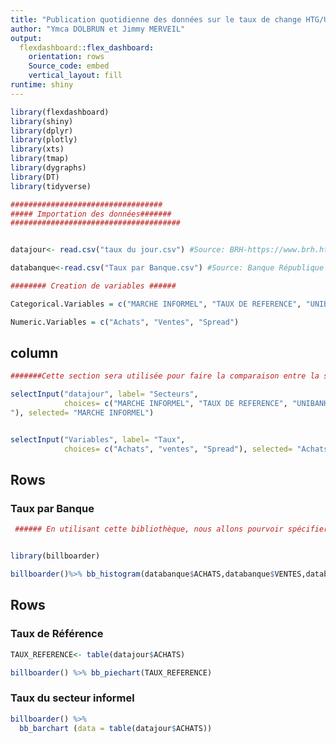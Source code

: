 ---
title: "Publication quotidienne des données sur le taux de change HTG/USD par la BRH"
author: "Ymca DOLBRUN et Jimmy MERVEIL"
output:
  flexdashboard::flex_dashboard:
    orientation: rows
    Source_code: embed
    vertical_layout: fill
runtime: shiny
---

```{r setup, include=FALSE}

library(flexdashboard) 
library(shiny) 
library(dplyr) 
library(plotly)
library(xts)
library(tmap)
library(dygraphs)
library(DT)
library(tidyverse)
```

```{r global}

##################################
##### Importation des données#######
######################################


datajour<- read.csv("taux du jour.csv") #Source: BRH-https://www.brh.ht/taux-du-jour/

databanque<-read.csv("Taux par Banque.csv") #Source: Banque République d'Haiti-https://www.brh.ht/taux-affiches-par-les-banques-et-les-agents-de-change-2/

######## Creation de variables ######

Categorical.Variables = c("MARCHE INFORMEL", "TAUX DE REFERENCE", "UNIBANK", "SOGEBANK","BUH","BPH","CITIBANK","SOGEBEL","CAPITAL BANK","BNC","TAUX MAXIMUM","TAUX MINIMUM","TAUX DE REFERENCE BRH (Achat)")

Numeric.Variables = c("Achats", "Ventes", "Spread")

```



column {.sidebar data-width=250}
-----------------------------------------------------------------------

```{r}

#######Cette section sera utilisée pour faire la comparaison entre la section variable et celle qui est numérique ##################################

selectInput("datajour", label= "Secteurs", 
            choices= c("MARCHE INFORMEL", "TAUX DE REFERENCE", "UNIBANK", "SOGEBANK","BUH","BPH","CITIBANK","SOGEBEL","CAPITAL BANK","BNC","TAUX MAXIMUM","TAUX MINIMUM","TAUX DE REFERENCE BRH (Achat)
"), selected= "MARCHE INFORMEL")


selectInput("Variables", label= "Taux",
            choices= c("Achats", "ventes", "Spread"), selected= "Achats")

```


Rows {data-width=350}
-----------------------------------------------------------------------

### Taux par Banque

```{r}

 ###### En utilisant cette bibliothèque, nous allons pourvoir spécifier la valeur de chaque Banque dans le secteur ########


library(billboarder)

billboarder()%>% bb_histogram(databanque$ACHATS,databanque$VENTES,databanque$SPREAD, fill = "green")

```


Rows {data-width=350}
----------------------------------------------------------------------

### Taux de Référence

```{r}


TAUX_REFERENCE<- table(datajour$ACHATS)

billboarder() %>% bb_piechart(TAUX_REFERENCE)

```


### Taux du secteur informel

```{r}
billboarder() %>% 
  bb_barchart (data = table(datajour$ACHATS))

```

